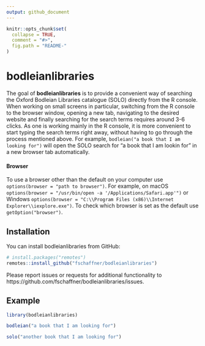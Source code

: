 ```yaml
---
output: github_document
---
```


<!-- README.md is generated from README.Rmd. Please edit that file -->

```r
knitr::opts_chunk$set(
  collapse = TRUE,
  comment = "#>",
  fig.path = "README-"
)
```

# bodleianlibraries

The goal of **bodleianlibraries** is to provide a convenient way of searching the Oxford Bodleian Libraries catalogue (SOLO) directly from the R console. When working on small screens in particular, switching from the R console to the browser window, opening a new tab, navigating to the desired website and finally searching for the search terms requires around 3-6 clicks. As one is working mainly in the R console, it is more convenient to start typing the search terms right away, without having to go through the process mentioned above. For example, `bodleian("a book that I am looking for")` will open the SOLO search for "a book that I am lookin for" in a new browser tab automatically.

#### Browser

To use a browser other than the default on your computer use `options(browser = "path to browser")`. For example, on macOS `options(browser = "/usr/bin/open -a '/Applications/Safari.app'")` or Windows `options(browser = "C:\\Program Files (x86)\\Internet Explorer\\iexplore.exe")`. To check which browser is set as the default use `getOption("browser")`.


## Installation

You can install bodleianlibraries from GitHub:
```r
# install.packages("remotes")
remotes::install_github("fschaffner/bodleianlibraries")
```

Please report issues or requests for additional functionality to https://github.com/fschaffner/bodleianlibraries/issues.

## Example

```r
library(bodleianlibraries)

bodleian("a book that I am looking for")

solo("another book that I am looking for")

```
